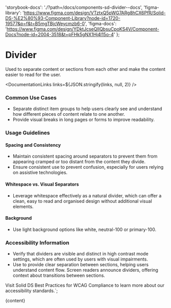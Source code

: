 

  'storybook-docs': './?path=/docs/components-sd-divider--docs',
  'figma-library':
    'https://www.figma.com/design/VTztxQ5pWG7ARg8hCX6PfR/Solid-DS-%E2%80%93-Component-Library?node-id=1720-19577&p=f&t=B5mgTBjcWeycmzb6-0',
  'figma-docs':
    'https://www.figma.com/design/YDktJcseQIIQbsuCpoKS4V/Component-Docs?node-id=2004-3518&t=pFHk5gNX1Hj4l15o-4'
};

# Divider

Used to separate content or sections from each other and make the content easier to read for the user.

<DefaultStory />

<DocumentationLinks links=${JSON.stringify(links, null, 2)} />

### Common Use Cases

- Separate distinct item groups to help users clearly see and understand how different pieces of content relate to one another.
- Provide visual breaks in long pages or forms to improve readability.

### Usage Guidelines

#### Spacing and Consistency

- Maintain consistent spacing around separators to prevent them from appearing cramped or too distant from the content they divide.
- Ensure consistent use to prevent confusion, especially for users relying on assistive technologies.

#### Whitespace vs. Visual Separators

- Leverage whitespace effectively as a natural divider, which can offer a clean, easy to read and organised design without additional visual elements.

#### Background

- Use light background options like white, neutral-100 or primary-100.

### Accessibility Information

- Verify that dividers are visible and distinct in high contrast mode settings, which are often used by users with visual impairments.
- Use to provide clear separation between sections, helping users understand content flow. Screen readers announce dividers, offering context about transitions between sections.

Visit <sd-link href="https://www.figma.com/design/YDktJcseQIIQbsuCpoKS4V/Component-Docs?node-id=10708-5011&t=Z1FxSGWkmXG5r5sw-4" target="_blank">Solid DS Best Practices for WCAG Compliance</sd-link> to learn more about our accessibility standards.`;

<Meta title="Components/sd-divider/Overview" />

<OverviewFormatter story={SdDividerStories.Default}>{content}</OverviewFormatter>
